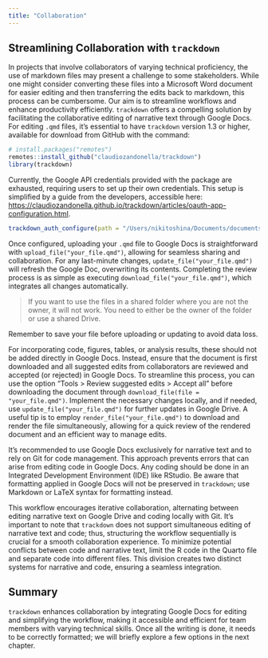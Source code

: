 ```yaml
---
title: "Collaboration"
---
```


## Streamlining Collaboration with `trackdown`

In projects that involve collaborators of varying technical proficiency, the use of markdown files may present a challenge to some stakeholders. While one might consider converting these files into a Microsoft Word document for easier editing and then transferring the edits back to markdown, this process can be cumbersome. Our aim is to streamline workflows and enhance productivity efficiently. `trackdown` offers a compelling solution by facilitating the collaborative editing of narrative text through Google Docs. For editing `.qmd` files, it's essential to have `trackdown` version 1.3 or higher, available for download from GitHub with the command:

```r
# install.packages("remotes")
remotes::install_github("claudiozandonella/trackdown")
library(trackdown)
```

Currently, the Google API credentials provided with the package are exhausted, requiring users to set up their own credentials. This setup is simplified by a guide from the developers, accessible here: <https://claudiozandonella.github.io/trackdown/articles/oauth-app-configuration.html>.

```r
trackdown_auth_configure(path = "/Users/nikitoshina/Documents/documents/trackdown.json")
```

Once configured, uploading your `.qmd` file to Google Docs is straightforward with `upload_file("your_file.qmd")`, allowing for seamless sharing and collaboration. For any last-minute changes, `update_file("your_file.qmd")` will refresh the Google Doc, overwriting its contents. Completing the review process is as simple as executing `download_file("your_file.qmd")`, which integrates all changes automatically.

> If you want to use the files in a shared folder where you are not the owner, it will not work. You need to either be the owner of the folder or use a shared Drive.

::: callout-note
Remember to save your file before uploading or updating to avoid data loss.
:::

For incorporating code, figures, tables, or analysis results, these should not be added directly in Google Docs. Instead, ensure that the document is first downloaded and all suggested edits from collaborators are reviewed and accepted (or rejected) in Google Docs. To streamline this process, you can use the option "Tools \> Review suggested edits \> Accept all" before downloading the document through `download_file(file = "your_file.qmd")`. Implement the necessary changes locally, and if needed, use `update_file("your_file.qmd")` for further updates in Google Drive. A useful tip is to employ `render_file("your_file.qmd")` to download and render the file simultaneously, allowing for a quick review of the rendered document and an efficient way to manage edits.

It's recommended to use Google Docs exclusively for narrative text and to rely on Git for code management. This approach prevents errors that can arise from editing code in Google Docs. Any coding should be done in an Integrated Development Environment (IDE) like RStudio. Be aware that formatting applied in Google Docs will not be preserved in `trackdown`; use Markdown or LaTeX syntax for formatting instead.

This workflow encourages iterative collaboration, alternating between editing narrative text on Google Drive and coding locally with Git. It's important to note that `trackdown` does not support simultaneous editing of narrative text and code; thus, structuring the workflow sequentially is crucial for a smooth collaboration experience. To minimize potential conflicts between code and narrative text, limit the R code in the Quarto file and separate code into different files. This division creates two distinct systems for narrative and code, ensuring a seamless integration.

## Summary

`trackdown` enhances collaboration by integrating Google Docs for editing and simplifying the workflow, making it accessible and efficient for team members with varying technical skills. Once all the writing is done, it needs to be correctly formatted; we will briefly explore a few options in the next chapter.

